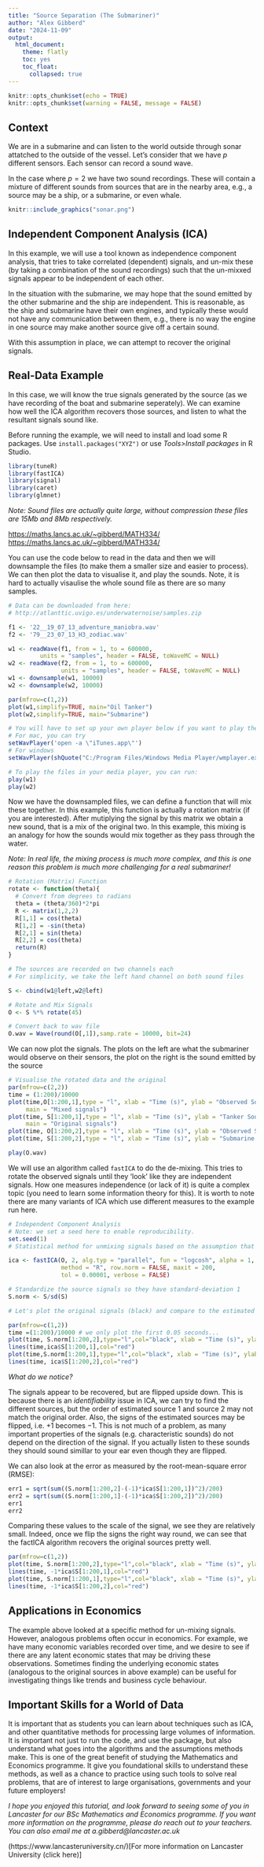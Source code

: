 ```yaml
---
title: "Source Separation (The Submariner)"
author: "Alex Gibberd"
date: "2024-11-09"
output: 
  html_document:
    theme: flatly
    toc: yes
    toc_float:
      collapsed: true
---
```


```r
knitr::opts_chunk$set(echo = TRUE)
knitr::opts_chunk$set(warning = FALSE, message = FALSE) 
```

## Context

We are in a submarine and can listen to the world outside through sonar attatched to the outside of the vessel. Let's consider that we have $p$ different sensors. Each sensor can record a sound wave.

In the case where $p=2$ we have two sound recordings. These will contain a mixture of different sounds from sources that are in the nearby area, e.g., a source may be a ship, or a submarine, or even whale.

```r
knitr::include_graphics("sonar.png")
```

## Independent Component Analysis (ICA)

In this example, we will use a tool known as independence component analysis, that tries to take correlated (dependent) signals, and un-mix these (by taking a combination of the sound recordings) such that the un-mixxed signals appear to be independent of each other.

In the situation with the submarine, we may hope that the sound emitted by the other submarine and the ship are independent. This is reasonable, as the ship and submarine have their own engines, and typically these would not have any communication between them, e.g., there is no way the engine in one source may make another source give off a certain sound.

With this assumption in place, we can attempt to recover the original signals.

## Real-Data Example

In this case, we will know the true signals generated by the source (as we have recording of the boat and submarine seperately). We can examine how well the ICA algorithm recovers those sources, and listen to what the resultant signals sound like.

Before running the example, we will need to install and load some R packages. Use `install.packages("XYZ")` or use _Tools>Install packages_ in R Studio.

```r
library(tuneR)
library(fastICA)
library(signal)
library(caret)
library(glmnet)
```

_Note: Sound files are actually quite large, without compression these files are 15Mb and 8Mb respectively._

[https://maths.lancs.ac.uk/~gibberd/MATH334/](22__19_07_13_adventure_maniobtra.wav (Ship sound))
[https://maths.lancs.ac.uk/~gibberd/MATH334/](79__23_07_13_H3_zodiac.wav (Submarine sound))

You can use the code below to read in the data and then we will downsample the files (to make them a smaller size and easier to process). We can then plot the data to visualise it, and play the sounds. Note, it is hard to actually visaulise the whole sound file as there are so many samples.

```r
# Data can be downloaded from here:
# http://atlanttic.uvigo.es/underwaternoise/samples.zip

f1 <- '22__19_07_13_adventure_maniobra.wav'
f2 <- '79__23_07_13_H3_zodiac.wav'

w1 <- readWave(f1, from = 1, to = 600000,
         units = "samples", header = FALSE, toWaveMC = NULL)
w2 <- readWave(f2, from = 1, to = 600000,
               units = "samples", header = FALSE, toWaveMC = NULL)
w1 <- downsample(w1, 10000)
w2 <- downsample(w2, 10000)

par(mfrow=c(1,2))
plot(w1,simplify=TRUE, main="Oil Tanker")
plot(w2,simplify=TRUE, main="Submarine")
```

```r
# You will have to set up your own player below if you want to play the files.
# For mac, you can try
setWavPlayer('open -a \"iTunes.app\"')
# For windows
setWavPlayer(shQuote("C:/Program Files/Windows Media Player/wmplayer.exe"))

# To play the files in your media player, you can run:
play(w1)
play(w2)
```

Now we have the downsampled files, we can define a function that will mix these together. In this example, this function is actually a rotation matrix (if you are interested). After mutiplying the signal by this matrix we obtain a new sound, that is a mix of the original two. In this example, this mixing is an analogy for how the sounds would mix together as they pass through the water.

_Note: In real life, the mixing process is much more complex, and this is one reason this problem is much more challenging for a real submariner!_


```r
# Rotation (Matrix) Function
rotate <- function(theta){
  # Convert from degrees to radians
  theta = (theta/360)*2*pi
  R <- matrix(1,2,2)
  R[1,1] = cos(theta)
  R[1,2] = -sin(theta)
  R[2,1] = sin(theta)
  R[2,2] = cos(theta)
  return(R)
}

# The sources are recorded on two channels each
# For simplicity, we take the left hand channel on both sound files

S <- cbind(w1@left,w2@left)

# Rotate and Mix Signals
O <- S %*% rotate(45)

# Convert back to wav file
O.wav = Wave(round(O[,1]),samp.rate = 10000, bit=24)
```

We can now plot the signals. The plots on the left are what the submariner would observe on their sensors, the plot on the right is the sound emitted by the source
```r
# Visualise the rotated data and the original
par(mfrow=c(2,2))
time = (1:200)/10000
plot(time,O[1:200,1],type = "l", xlab = "Time (s)", ylab = "Observed Sound",
     main = "Mixed signals")
plot(time, S[1:200,1],type = "l", xlab = "Time (s)", ylab = "Tanker Sound",
     main = "Original signals")
plot(time, O[1:200,2],type = "l", xlab = "Time (s)", ylab = "Observed Sound")
plot(time, S[1:200,2],type = "l", xlab = "Time (s)", ylab = "Submarine Sound")

```

```r
play(O.wav)
```

We will use an algorithm called `fastICA` to do the de-mixing. This tries to rotate the observed signals until they 'look' like they are independent signals. How one measures independence (or lack of it) is quite a complex topic (you need to learn some information theory for this). It is worth to note there are many variants of ICA which use different measures to the example run here.


```r
# Independent Component Analysis
# Note: we set a seed here to enable reproducibility.
set.seed(1)
# Statistical method for unmixing signals based on the assumption that sources are independent

ica <- fastICA(O, 2, alg.typ = "parallel", fun = "logcosh", alpha = 1,
               method = "R", row.norm = FALSE, maxit = 200,
               tol = 0.00001, verbose = FALSE)

# Standardize the source signals so they have standard-deviation 1
S.norm <- S/sd(S)

# Let's plot the original signals (black) and compare to the estimated source signals (in red)

par(mfrow=c(1,2))
time =(1:200)/10000 # we only plot the first 0.05 seconds...
plot(time, S.norm[1:200,2],type="l",col="black", xlab = "Time (s)", ylab = "Target 1", main = "Target 1 Estimate/Truth")
lines(time,ica$S[1:200,1],col="red")
plot(time,S.norm[1:200,1],type="l",col="black", xlab = "Time (s)", ylab = "Target 1", main = "Target 2 Estimate/Truth")
lines(time, ica$S[1:200,2],col="red")

```

_What do we notice?_

The signals appear to be recovered, but are flipped upside down. This is because there is an _identifiability_ issue in ICA, we can try to find the different sources, but the order of estimated source 1 and source 2 may not match the original order. Also, the signs of the estimated sources may be flipped, i.e. $+1$ becomes $-1$. This is not much of a problem, as many important properties of the signals (e.g. characteristic sounds) do not depend on the direction of the signal. If you actually listen to these sounds they should sound simillar to your ear even though they are flipped.


We can also look at the error as measured by the root-mean-square error (RMSE):
```r
err1 = sqrt(sum((S.norm[1:200,2]-(-1)*ica$S[1:200,1])^2)/200)
err2 = sqrt(sum((S.norm[1:200,1]-(-1)*ica$S[1:200,2])^2)/200)
err1
err2
```
Comparing these values to the scale of the signal, we see they are relatively small. Indeed, once we flip the signs the right way round, we can see that the factICA algorithm recovers the original sources pretty well.

```r
par(mfrow=c(1,2))
plot(time, S.norm[1:200,2],type="l",col="black", xlab = "Time (s)", ylab = "Target 1", main = "Target 1 Estimate/Truth")
lines(time, -1*ica$S[1:200,1],col="red")
plot(time, S.norm[1:200,1],type="l",col="black", xlab = "Time (s)", ylab = "Target 1", main = "Target 2 Estimate/Truth")
lines(time, -1*ica$S[1:200,2],col="red")
```

## Applications in Economics

The example above looked at a specific method for un-mixing signals. However, analogous problems often occur in economics. For example, we have many economic variables recorded over time, and we desire to see if there are any latent economic states that may be driving these observations. Sometimes finding the underlying economic states (analogous to the original sources in above example) can be useful for investigating things like trends and business cycle behaviour.

## Important Skills for a World of Data

It is important that as students you can learn about techniques such as ICA, and other quantitative methods for processing large volumes of information. It is important not just to run the code, and use the package, but also understand what goes into the algorithms and the assumptions methods make. This is one of the great benefit of studying the Mathematics and Economics programme. It give you foundational skills to understand these methods, as well as a chance to practice using such tools to solve real problems, that are of interest to large organisations, governments and your future employers!

_I hope you enjoyed this tutorial, and look forward to seeing some of you in Lancaster for our BSc Mathematics and Economics programme. If you want more information on the programme, please do reach out to your teachers. You can also email me at a.gibberd@lancaster.ac.uk_

(https://www.lancasteruniversity.cn/)[For more information on Lancaster University (click here)]



